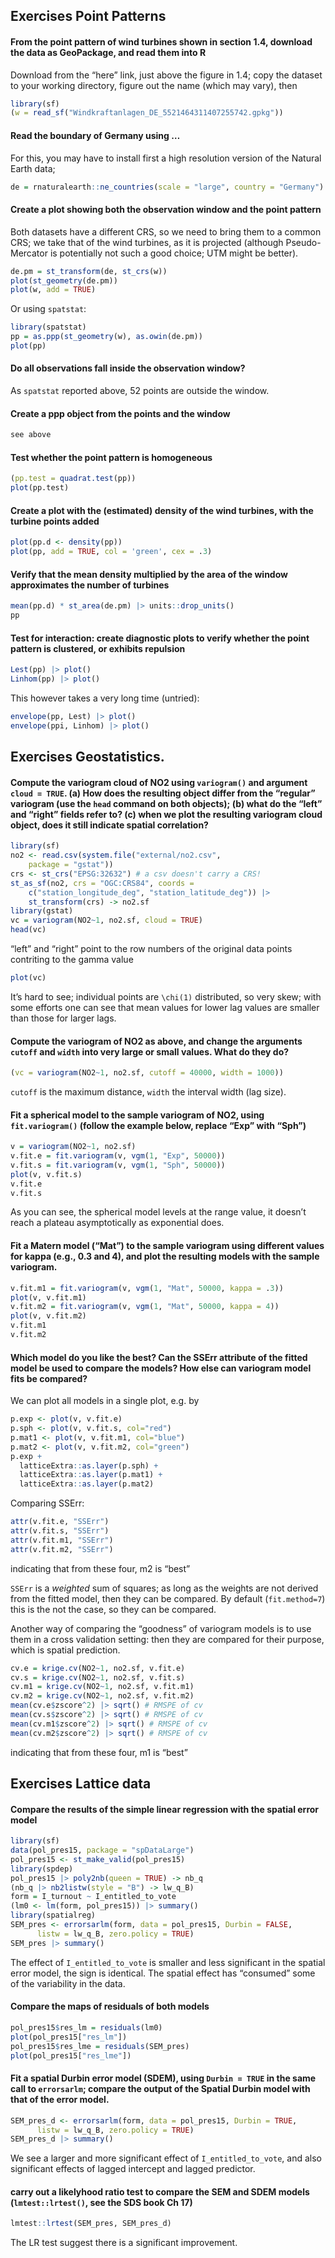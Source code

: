 ## Exercises Point Patterns

#### From the point pattern of wind turbines shown in section 1.4, download the data as GeoPackage, and read them into R

Download from the "here" link, just above the figure in 1.4; copy the dataset to your working directory, figure out the name
(which may vary), then
```r
library(sf)
(w = read_sf("Windkraftanlagen_DE_5521464311407255742.gpkg"))
```

#### Read the boundary of Germany using ...

For this, you may have to install first a high resolution version of the Natural Earth data;
```r
de = rnaturalearth::ne_countries(scale = "large", country = "Germany")
```


#### Create a plot showing both the observation window and the point pattern

Both datasets have a different CRS, so we need to bring them to a common CRS;
we take that of the wind turbines, as it is projected (although Pseudo-Mercator
is potentially not such a good choice; UTM might be better).
```r
de.pm = st_transform(de, st_crs(w))
plot(st_geometry(de.pm))
plot(w, add = TRUE)
```

Or using `spatstat`:

```r
library(spatstat)
pp = as.ppp(st_geometry(w), as.owin(de.pm))
plot(pp)
```

#### Do all observations fall inside the observation window?

As `spatstat` reported above, 52 points are outside the window.

#### Create a ppp object from the points and the window

```r
see above
```

#### Test whether the point pattern is homogeneous

```r
(pp.test = quadrat.test(pp))
plot(pp.test)
```


#### Create a plot with the (estimated) density of the wind turbines, with the turbine points added

```r
plot(pp.d <- density(pp))
plot(pp, add = TRUE, col = 'green', cex = .3)
```


#### Verify that the mean density multiplied by the area of the window approximates the number of turbines

```r
mean(pp.d) * st_area(de.pm) |> units::drop_units()
pp
```

#### Test for interaction: create diagnostic plots to verify whether the point pattern is clustered, or exhibits repulsion

```r
Lest(pp) |> plot()
Linhom(pp) |> plot()
```

This however takes a very long time (untried):
```r
envelope(pp, Lest) |> plot()
envelope(ppi, Linhom) |> plot()
```

## Exercises Geostatistics.

#### Compute the variogram cloud of NO2 using `variogram()` and  argument `cloud = TRUE`.  (a) How does the resulting object differ from the "regular" variogram (use the `head` command on both objects); (b) what do the "left" and "right" fields refer to? (c) when we plot the resulting variogram cloud object, does it still indicate spatial correlation?

```r
library(sf)
no2 <- read.csv(system.file("external/no2.csv",
    package = "gstat"))
crs <- st_crs("EPSG:32632") # a csv doesn't carry a CRS!
st_as_sf(no2, crs = "OGC:CRS84", coords =
    c("station_longitude_deg", "station_latitude_deg")) |>
    st_transform(crs) -> no2.sf
library(gstat)
vc = variogram(NO2~1, no2.sf, cloud = TRUE)
head(vc)
```

"left" and "right" point to the row numbers of the original data points contriting to the gamma value

```r
plot(vc)
```

It's hard to see; individual points are `\chi(1)` distributed, so very skew; with some efforts one
can see that mean values for lower lag values are smaller than those for larger lags.

#### Compute the variogram of NO2 as above, and change the arguments `cutoff` and `width` into very large or small values. What do they do?

```r
(vc = variogram(NO2~1, no2.sf, cutoff = 40000, width = 1000))
```

`cutoff` is the maximum distance, `width` the interval width (lag size).


#### Fit a spherical model to the sample variogram of NO2, using `fit.variogram()` (follow the example below, replace "Exp" with "Sph")

```r
v = variogram(NO2~1, no2.sf)
v.fit.e = fit.variogram(v, vgm(1, "Exp", 50000))
v.fit.s = fit.variogram(v, vgm(1, "Sph", 50000))
plot(v, v.fit.s)
v.fit.e
v.fit.s
```
As you can see, the spherical model levels at the range value, it doesn't reach a plateau asymptotically as exponential does.

#### Fit a Matern model ("Mat") to the sample variogram using different values for kappa (e.g., 0.3 and 4), and plot the resulting models with the sample variogram.

```r
v.fit.m1 = fit.variogram(v, vgm(1, "Mat", 50000, kappa = .3))
plot(v, v.fit.m1)
v.fit.m2 = fit.variogram(v, vgm(1, "Mat", 50000, kappa = 4))
plot(v, v.fit.m2)
v.fit.m1
v.fit.m2
```

#### Which model do you like the best? Can the SSErr attribute of the fitted model be used to compare the models? How else can variogram model fits be compared?

We can plot all models in a single plot, e.g. by
```r
p.exp <- plot(v, v.fit.e)
p.sph <- plot(v, v.fit.s, col="red")
p.mat1 <- plot(v, v.fit.m1, col="blue")
p.mat2 <- plot(v, v.fit.m2, col="green")
p.exp +
  latticeExtra::as.layer(p.sph) +
  latticeExtra::as.layer(p.mat1) +
  latticeExtra::as.layer(p.mat2)
```

Comparing SSErr:

```r
attr(v.fit.e, "SSErr")
attr(v.fit.s, "SSErr")
attr(v.fit.m1, "SSErr")
attr(v.fit.m2, "SSErr")
```
indicating that from these four, m2 is "best"

`SSErr` is a _weighted_ sum of squares; as long as the weights are not derived from the fitted model, then they can be compared. By default (`fit.method=7`) this is the not the case, so they can be compared.

Another way of comparing the "goodness" of variogram models is to use them in a cross validation setting: then they are compared for their purpose, which is spatial prediction.

```r
cv.e = krige.cv(NO2~1, no2.sf, v.fit.e)
cv.s = krige.cv(NO2~1, no2.sf, v.fit.s)
cv.m1 = krige.cv(NO2~1, no2.sf, v.fit.m1)
cv.m2 = krige.cv(NO2~1, no2.sf, v.fit.m2)
mean(cv.e$zscore^2) |> sqrt() # RMSPE of cv
mean(cv.s$zscore^2) |> sqrt() # RMSPE of cv
mean(cv.m1$zscore^2) |> sqrt() # RMSPE of cv
mean(cv.m2$zscore^2) |> sqrt() # RMSPE of cv
```
indicating that from these four, m1 is "best"

## Exercises Lattice data

#### Compare the results of the simple linear regression with the spatial error model

```r
library(sf)
data(pol_pres15, package = "spDataLarge")
pol_pres15 <- st_make_valid(pol_pres15)
library(spdep)
pol_pres15 |> poly2nb(queen = TRUE) -> nb_q
(nb_q |> nb2listw(style = "B") -> lw_q_B)
form = I_turnout ~ I_entitled_to_vote
(lm0 <- lm(form, pol_pres15)) |> summary()
library(spatialreg)
SEM_pres <- errorsarlm(form, data = pol_pres15, Durbin = FALSE,
      listw = lw_q_B, zero.policy = TRUE) 
SEM_pres |> summary()
```

The effect of `I_entitled_to_vote` is smaller and less significant in the spatial
error model, the sign is identical. The spatial effect has "consumed" some of the
variability in the data.

#### Compare the maps of residuals of both models

```r
pol_pres15$res_lm = residuals(lm0)
plot(pol_pres15["res_lm"])
pol_pres15$res_lme = residuals(SEM_pres)
plot(pol_pres15["res_lme"])
```


#### Fit a spatial Durbin error model (SDEM), using `Durbin = TRUE` in the same call to `errorsarlm`; compare the output of the Spatial Durbin model with that of the error model.

```r
SEM_pres_d <- errorsarlm(form, data = pol_pres15, Durbin = TRUE,
      listw = lw_q_B, zero.policy = TRUE) 
SEM_pres_d |> summary()
```

We see a larger and more significant effect of `I_entitled_to_vote`, and also significant effects
of lagged intercept and lagged predictor.

#### carry out a likelyhood ratio test to compare the SEM and SDEM models (`lmtest::lrtest()`, see the SDS book Ch 17)

```r
lmtest::lrtest(SEM_pres, SEM_pres_d)
```

The LR test suggest there is a significant improvement.
